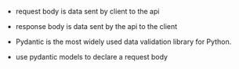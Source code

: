 
- request body is data sent by client to the api
- response body is data sent by the api to the client

- Pydantic is the most widely used data validation library for Python.

- use pydantic models to declare a request body